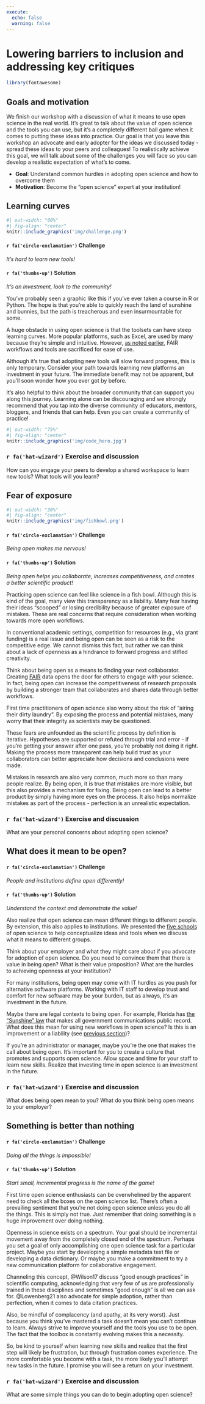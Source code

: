 ```yaml
---
execute: 
  echo: false
  warning: false
---
```


# Lowering barriers to inclusion and addressing key critiques {#implement}

```r
library(fontawesome)
```

## Goals and motivation

We finish our workshop with a discussion of what it means to use open science in the real world. It's great to talk about the value of open science and the tools you can use, but it's a completely different ball game when it comes to putting these ideas into practice.  Our goal is that you leave this workshop an advocate and early adopter for the ideas we discussed today - spread these ideas to your peers and colleagues!  To realistically achieve this goal, we will talk about some of the challenges you will face so you can develop a realistic expectation of what's to come.

* __Goal__: Understand common hurdles in adopting open science and how to overcome them  
* __Motivation__: Become the "open science" expert at your institution!

## Learning curves

```r
#| out-width: "60%"
#| fig-align: "center"
knitr::include_graphics('img/challenge.png')
```

<h4>`r fa('circle-exclamation')` Challenge</h4> 

*It's hard to learn new tools!*

<h4>`r fa('thumbs-up')` Solution</h4> 

*It's an investment, look to the community!*

You've probably seen a graphic like this if you've ever taken a course in R or Python.  The hope is that you're able to quickly reach the land of sunshine and bunnies, but the path is treacherous and even insurmountable for some.  

A huge obstacle in using open science is that the toolsets can have steep learning curves.  More popular platforms, such as Excel, are used by many because they're simple and intuitive.  However, [as noted earlier](#tidy), FAIR workflows and tools are sacrificed for ease of use.  

Although it's true that adopting new tools will slow forward progress, this is only temporary.  Consider your path towards learning new platforms an investment in your future.  The immediate benefit may not be apparent, but you'll soon wonder how you ever got by before.  

It's also helpful to think about the broader community that can support you along this journey. Learning alone can be discouraging and we strongly recommend that you tap into the diverse community of educators, mentors, bloggers, and friends that can help.  Even you can create a community of practice!

```r
#| out-width: "75%"
#| fig-align: "center"
knitr::include_graphics('img/code_hero.jpg')
```

<h3>`r fa('hat-wizard')` Exercise and discussion</h3>

How can you engage your peers to develop a shared workspace to learn new tools? What tools will you learn?

## Fear of exposure

```r
#| out-width: "30%"
#| fig-align: "center"
knitr::include_graphics('img/fishbowl.png')
```

<h4>`r fa('circle-exclamation')` Challenge</h4> 

*Being open makes me nervous!*

<h4>`r fa('thumbs-up')` Solution</h4> 

*Being open helps you collaborate, increases competitiveness, and creates a better scientific product!*

Practicing open science can feel like science in a fish bowl. Although this is kind of the goal, many view this transparency as a liability. Many fear having their ideas "scooped" or losing credibility because of greater exposure of mistakes.  These are real concerns that require consideration when working towards more open workflows.  

In conventional academic settings, competition for resources (e.g., via grant funding) is a real issue and being open can be seen as a risk to the competitive edge.  We cannot dismiss this fact, but rather we can think about a lack of openness as a hindrance to forward progress and stifled creativity.  

Think about being open as a means to finding your next collaborator.  Creating [FAIR](#fair) data opens the door for others to engage with your science.  In fact, being open can increase the competitiveness of research proposals by building a stronger team that collaborates and shares data through better workflows. 

First time practitioners of open science also worry about the risk of "airing their dirty laundry".  By exposing the process and potential mistakes, many worry that their integrity as scientists may be questioned.  

These fears are unfounded as the scientific process by definition is iterative.  Hypotheses are supported or refuted through trial and error - if you're getting your answer after one pass, you're probably not doing it right. Making the process more transparent can help build trust as your collaborators can better appreciate how decisions and conclusions were made.  

Mistakes in research are also very common, much more so than many people realize.  By being open, it is true that mistakes are more visible, but this also provides a mechanism for fixing. Being open can lead to a better product by simply having more eyes on the process.  It also helps normalize mistakes as part of the process - perfection is an unrealistic expectation. 

<h3>`r fa('hat-wizard')` Exercise and discussion</h3>

What are your personal concerns about adopting open science? 

## What does it mean to be open?

<h4>`r fa('circle-exclamation')` Challenge</h4> 

*People and institutions define open differently!*

<h4>`r fa('thumbs-up')` Solution</h4> 

*Understand the context and demonstrate the value!*

Also realize that open science can mean different things to different people.  By extension, this also applies to institutions. We presented the [five schools](#schools) of open science to help conceptualize ideas and tools when we discuss what it means to different groups. 

Think about your employer and what they might care about if you advocate for adoption of open science.  Do you need to convince them that there is value in being open?  What is their value proposition? What are the hurdles to achieving openness at your institution? 

For many institutions, being open may come with IT hurdles as you push for alternative software platforms. Working with IT staff to develop trust and comfort for new software may be your burden, but as always, it's an investment in the future.  

Maybe there are legal contexts to being open.  For example, Florida has [the "Sunshine" law](https://myfloridalegal.com/pages.nsf/Main/DC0B20B7DC22B7418525791B006A54E4){target="_blank"} that makes all government communications public record.  What does this mean for using new workflows in open science?  Is this is an improvement or a liability (see [previous section](#fear-of-exposure))? 

If you're an administrator or manager, maybe you're the one that makes the call about being open. It's important for you to create a culture that promotes and supports open science.  Allow space and time for your staff to learn new skills.  Realize that investing time in open science is an investment in the future.  

<h3>`r fa('hat-wizard')` Exercise and discussion</h3>

What does being open mean to you? What do you think being open means to your employer?

## Something is better than nothing

<h4>`r fa('circle-exclamation')` Challenge</h4> 

*Doing all the things is impossible!*

<h4>`r fa('thumbs-up')` Solution</h4> 

*Start small, incremental progress is the name of the game!*

First time open science enthusiasts can be overwhelmed by the apparent need to check all the boxes on the open science list.  There's often a prevailing sentiment that you're not doing open science unless you do all the things.  This is simply not true. Just remember that doing something is a huge improvement over doing nothing.

Openness in science exists on a spectrum.  Your goal should be incremental movement away from the completely closed end of the spectrum. Perhaps you set a goal of only accomplishing one open science task for a particular project. Maybe you start by developing a simple metadata text file or developing a data dictionary. Or maybe you make a commitment to try a new communication platform for collaborative engagement.

Channeling this concept, @Wilson17 discuss “good enough practices” in scientific computing, acknowledging that very few of us are professionally trained in these disciplines and sometimes “good enough” is all we can ask for. @Lowenberg21 also advocate for simple adoption, rather than perfection, when it comes to data citation practices. 

Also, be mindful of complacency (and apathy, at its very worst). Just because you think you've mastered a task doesn't mean you can't continue to learn.  Always strive to improve yourself and the tools you use to be open.  The fact that the toolbox is constantly evolving makes this a necessity. 

So, be kind to yourself when learning new skills and realize that the first step will likely be frustration, but through frustration comes experience. The more comfortable you become with a task, the more likely you’ll attempt new tasks in the future.  I promise you will see a return on your investment. 

<h3>`r fa('hat-wizard')` Exercise and discussion</h3>

What are some simple things you can do to begin adopting open science?  
